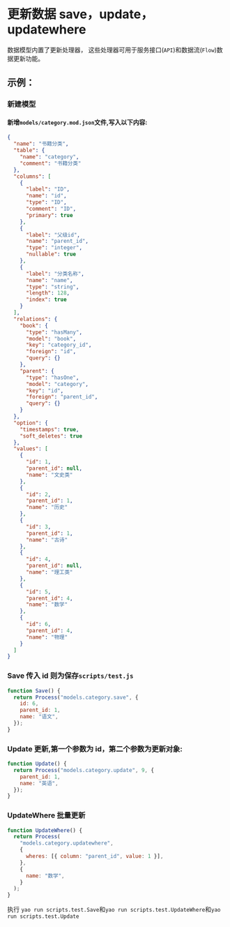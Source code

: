 # 更新数据 save，update，updatewhere

数据模型内置了更新处理器， 这些处理器可用于服务接口(`API`)和数据流(`Flow`)数据更新功能。

## 示例：

### 新建模型

#### 新增`models/category.mod.json`文件,写入以下内容:

```json
{
  "name": "书籍分类",
  "table": {
    "name": "category",
    "comment": "书籍分类"
  },
  "columns": [
    {
      "label": "ID",
      "name": "id",
      "type": "ID",
      "comment": "ID",
      "primary": true
    },
    {
      "label": "父级id",
      "name": "parent_id",
      "type": "integer",
      "nullable": true
    },
    {
      "label": "分类名称",
      "name": "name",
      "type": "string",
      "length": 128,
      "index": true
    }
  ],
  "relations": {
    "book": {
      "type": "hasMany",
      "model": "book",
      "key": "category_id",
      "foreign": "id",
      "query": {}
    },
    "parent": {
      "type": "hasOne",
      "model": "category",
      "key": "id",
      "foreign": "parent_id",
      "query": {}
    }
  },
  "option": {
    "timestamps": true,
    "soft_deletes": true
  },
  "values": [
    {
      "id": 1,
      "parent_id": null,
      "name": "文史类"
    },
    {
      "id": 2,
      "parent_id": 1,
      "name": "历史"
    },
    {
      "id": 3,
      "parent_id": 1,
      "name": "古诗"
    },
    {
      "id": 4,
      "parent_id": null,
      "name": "理工类"
    },
    {
      "id": 5,
      "parent_id": 4,
      "name": "数学"
    },
    {
      "id": 6,
      "parent_id": 4,
      "name": "物理"
    }
  ]
}
```

### Save 传入 id 则为保存`scripts/test.js`

```javascript
function Save() {
  return Process("models.category.save", {
    id: 6,
    parent_id: 1,
    name: "语文",
  });
}
```

### Update 更新,第一个参数为 id，第二个参数为更新对象:

```javascript
function Update() {
  return Process("models.category.update", 9, {
    parent_id: 1,
    name: "英语",
  });
}
```

### UpdateWhere 批量更新

```javascript
function UpdateWhere() {
  return Process(
    "models.category.updatewhere",
    {
      wheres: [{ column: "parent_id", value: 1 }],
    },
    {
      name: "数学",
    }
  );
}
```

执行 `yao run scripts.test.Save`和`yao run scripts.test.UpdateWhere`和`yao run scripts.test.Update`
